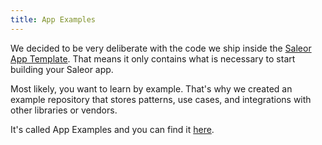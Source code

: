 ```yaml
---
title: App Examples
---
```


We decided to be very deliberate with the code we ship inside the [Saleor App Template](./app-template.mdx). That means it only contains what is necessary to start building your Saleor app.

Most likely, you want to learn by example. That's why we created an example repository that stores patterns, use cases, and integrations with other libraries or vendors.

It's called App Examples and you can find it [here](https://github.com/saleor/app-examples).
